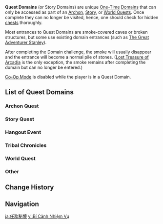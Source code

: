 {{Terminology Infobox
|image        = Domain Location Enter the "border" Context.png
|type         = Domain Types
}}
'''Quest Domains''' (or Story Domains) are unique [[One-Time Domains|One-Time]] [[Domain]]s that can only be accessed as part of an [[Archon Quest|Archon]], [[Story Quest|Story]], or [[World Quest]]s. Once complete they can no longer be visited, hence, one should check for hidden [[chest]]s thoroughly.

Most entrances to Quest Domains are smoke-covered caves or broken structures, but some use existing domain entrances (such as [[The Great Adventurer Stanley]]).

After completing the Domain challenge, the smoke will usually disappear and the entrance will become a normal pile of stones. ([[Lost Treasure of Arcadia]] is the only exception, the smoke remains after completing the domain but can no longer be entered.)

[[Co-Op Mode]] is disabled while the player is in a Quest Domain.

==List of Quest Domains==
===Archon Quest===
{{Main|Archon Quests}}
{{Domains by Category Table|Quest Domains&Archon Quest Domains|trial=1|norewards=1}}

===Story Quest===
{{Main|Story Quests}}
{{Domains by Category Table|Quest Domains&Story Quest Domains|not1=Event Domains|trial=1|norewards=1}}

===Hangout Event===
{{Main|Hangout Events}}
{{Domains by Category Table|Quest Domains&Hangout Event Domains|trial=1|norewards=1}}

===Tribal Chronicles===
{{Main|Tribal Chronicles}}
{{Domains by Category Table|Quest Domains&Tribal Chronicles Domains|trial=1|norewards=1}}

===World Quest===
{{Main|World Quests}}
{{Domains by Category Table|Quest Domains&World Quest Domains|trial=1|norewards=1}}

===Other===
{{Domains by Category Table|Quest Domains|not1=Archon Quest Domains|not2=Story Quest Domains|not3=World Quest Domains|not4=Hangout Event Domains|not5=Tribal Chronicles Domains|trial=1|norewards=1}}

==Change History==
{{Change History|1.0}}

==Navigation==
{{Domain Navbox|Temporary}}

[[Category:Quest Domains| ]]

[[ja:任務秘境]]
[[vi:Bí Cảnh Nhiệm Vụ]]